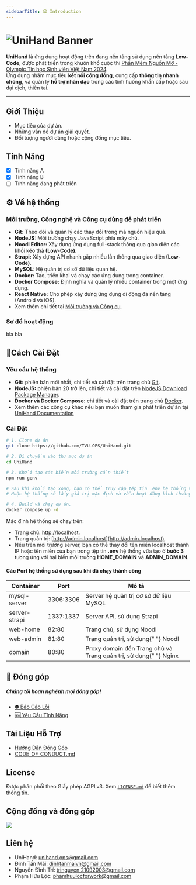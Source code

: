 ```yaml
---
sidebarTitle: 😀 Introduction
---
```



# ![UniHand Banner](/banner.png)

**UniHand** là ứng dụng hoạt động trên đang nền tảng sử dụng nền tảng **Low-Code**, được phát triển trong khuôn khổ cuộc thi [Phần Mềm Nguồn Mở - Olympic Tin học Sinh viên Việt Nam 2024](https://www.olp.vn/procon-pmmn/ph%E1%BA%A7n-m%E1%BB%81m-ngu%E1%BB%93n-m%E1%BB%9F).  
Ứng dụng nhằm mục tiêu **kết nối cộng đồng**, cung cấp **thông tin nhanh chóng**, và quản lý **hỗ trợ nhân đạo** trong các tình huống khẩn cấp hoặc sau đại dịch, thiên tai.

---

## **Giới Thiệu**

- Mục tiêu của dự án.
- Những vấn đề dự án giải quyết.
- Đối tượng người dùng hoặc cộng đồng mục tiêu.

## **Tính Năng**

- [x] Tính năng A
- [x] Tính năng B
- [ ] Tính năng đang phát triển

## **⚙️ Về hệ thống**

### **Môi trường, Công nghệ và Công cụ dùng để phát triển**

- **Git:** Theo dõi và quản lý các thay đổi trong mã nguồn hiệu quả.
- **NodeJS:** Môi trường chạy JavaScript phía máy chủ.
- **Noodl Editor:** Xây dựng ứng dụng full-stack thông qua giao diện các khối kéo thả **(Low-Code)**.
- **Strapi:** Xây dựng API nhanh gắp nhiều lần thông qua giao diện **(Low-Code)**.
- **MySQL:** Hệ quản trị cơ sở dữ liệu quan hệ.
- **Docker:** Tạo, triển khai và chạy các ứng dụng trong container.
- **Docker Compose:** Định nghĩa và quản lý nhiều container trong một ứng dụng.
- **React Native:** Cho phép xây dựng ứng dụng di động đa nền tảng (Android và iOS).
- Xem thêm chi tiết tại [Môi trường và Công cụ](/getting-started/environment-software).

### **Sơ đồ hoạt động**

bla bla

## **🔧Cách Cài Đặt**

### **Yêu cầu hệ thống**

- **Git:** phiên bản mới nhất, chi tiết và cài đặt trên trang chủ [Git](https://git-scm.com).
- **NodeJS:** phiên bản 20 trở lên, chi tiết và cài đặt trên [NodeJS Download Package Manager](https://nodejs.org/en/download/package-manager).
- **Docker và Docker Compose:** chi tiết và cài đặt trên trang chủ [Docker](https://www.docker.com).
- Xem thêm các công cụ khác nếu bạn muốn tham gia phát triển dự án tại [UniHand Documentation](https://docs.unihand.org.vn/getting-started/environment-software)

### **Cài Đặt**

```bash
# 1. Clone dự án
git clone https://github.com/TVU-OPS/UniHand.git

# 2. Di chuyển vào thư mục dự án
cd UniHand

# 3. Khởi tạo các biến môi trường cần thiết
npm run genv

# Sau khi khởi tạo xong, bạn có thể truy cập tệp tin .env hệ thống vừa tạo để sửa biến môi trường cho phù hợp.
# Hoặc hệ thống sẽ lấy giá trị mặc định và vẫn hoạt động bình thường.

# 4. Build và chạy dự án.
docker compose up -d
```

Mặc định hệ thống sẽ chạy trên:

- Trang chủ: [http://localhost](http://localhost).
- Trang quản trị: [http://admin.localhost](http://admin.localhost).
- Nếu trên môi trường server, bạn có thể thay đổi tên miền localhost thành IP hoặc tên miền của bạn trong tệp tin **.env** hệ thống vừa tạo ở **bước 3** tương ứng với hai biến môi trường **HOME_DOMAIN** và **ADMIN_DOMAIN**.

#### Các Port hệ thống sử dụng sau khi đã chạy thành công

<Table>
  <thead>
    <Tr>
      <Th>Container</Th>
      <Th>Port</Th>
      <Th>Mô tả</Th>
    </Tr>
  </thead>
  <tbody>
    <Tr>
      <Td>mysql-server</Td>
      <Td>3306:3306</Td>
      <Td>Server hệ quản trị cơ sở dữ liệu MySQL</Td>
    </Tr>
    <Tr>
      <Td>server-strapi</Td>
      <Td>1337:1337</Td>
      <Td>
        Server API, sử dụng <span style={{ fontWeight: "bold" }}>Strapi</span>
      </Td>
    </Tr>
    <Tr>
      <Td>web-home</Td>
      <Td>82:80</Td>
      <Td>
        Trang chủ, sử dụng <span style={{ fontWeight: "bold" }}>Noodl</span>
      </Td>
    </Tr>
    <Tr>
      <Td>web-admin</Td>
      <Td>81:80</Td>
      <Td>
        Trang quản trị, sử dụng{" "}
        <span style={{ fontWeight: "bold" }}>Noodl</span>
      </Td>
    </Tr>
    <Tr>
      <Td>domain</Td>
      <Td>80:80</Td>
      <Td>
        Proxy domain đến Trang chủ và Trang quản trị, sử dụng{" "}
        <span style={{ fontWeight: "bold" }}>Nginx</span>
      </Td>
    </Tr>
  </tbody>
</Table>

## **🎁 Đóng góp**

##### Chúng tôi hoan nghênh mọi đóng góp!

- [⛔ Báo Cáo Lỗi](https://github.com/TVU-OPS/UniHand/issues/new?template=bug_report.md)
- [🆕 Yêu Cầu Tính Năng](https://github.com/TVU-OPS/UniHand/issues/new?template=feature_request.md)

## Tài Liệu Hỗ Trợ

- [Hướng Dẫn Đóng Góp](.github/CONTRIBUTING.md)
- [CODE_OF_CONDUCT.md](.github/CODE_OF_CONDUCT.md)

## **License**

Được phân phối theo Giấy phép AGPLv3. Xem [`LICENSE.md`](https://github.com/TVU-OPS/UniHand/blob/main/LICENSE) để biết thêm thông tin.

## Cộng đồng và đóng góp

<a href="https://github.com/TVU-OPS/UniHand/graphs/contributors">
  <img src="https://contrib.rocks/image?repo=TVU-OPS/UniHand" />
</a>

## **Liên hệ**

- UniHand: unihand.ops@gmail.com
- Đinh Tấn Mãi: dinhtanmaivn@gmail.com
- Nguyễn Đình Trí: tringuyen.21092003@gmail.com
- Phạm Hữu Lộc: phamhuulocforwork@gmail.com
